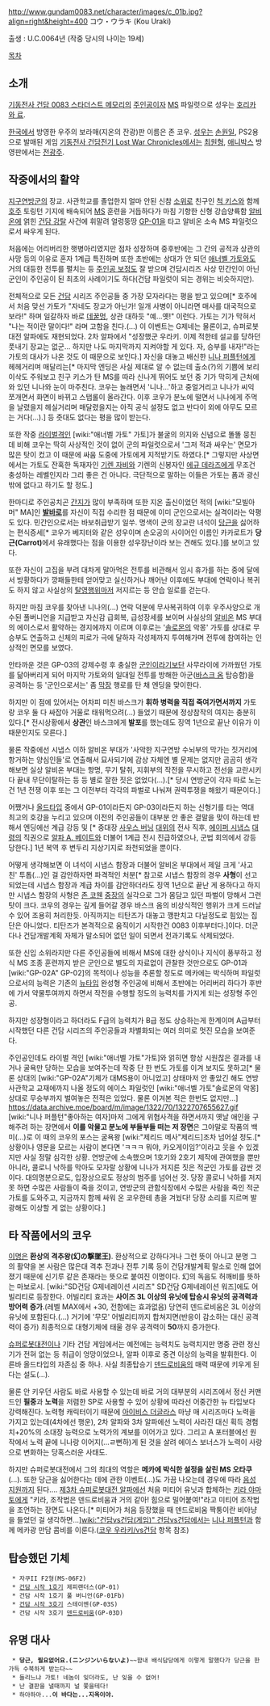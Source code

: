 http://www.gundam0083.net/character/images/c_01b.jpg?align=right&height=400
コウ・ウラキ  (Kou Uraki)

출생 : U.C.0064년
(작중 당시의 나이는 19세)

[[목차]]
== 소개 ==
[[기동전사 건담 0083 스타더스트 메모리]]의 [[주인공]]이자 [[MS]] 파일럿으로 성우는 [[호리카와 료]].

[[한국]]에서 방영한 우주의 보라매(지온의 잔광)판 이름은 존 코우. [[성우]]는 [[손원일]], PS2용으로 발매된 게임 [[기동전사 건담전기 Lost War Chronicles]]에서는 [[최원형]], [[애니박스]] 방영판에서는 [[전광주]].

== 작중에서의 활약 ==
[[지구연방군]]의 장교. 사관학교를 졸업한지 얼마 안된 신참 [[소위]]로 친구인 [[척 키스]]와 함께 [[호주]] 토링턴 기지에 배속되어 [[MS]] 훈련을 거듭하다가 마침 기항한 신형 강습양륙함 [[알비온]]에 얽힌 [[건담 강탈]] 사건에 휘말려 얼렁뚱땅 [[GP-01]]을 타고 알비온 소속 MS 파일럿으로서 싸우게 된다.

처음에는 어리버리한 햇병아리였지만 점차 성장하며 중후반에는 그 간의 공적과 상관의 사망 등의 이유로 혼자 1계급 특진하며 또한 초반에는 상대가 안 되던 [[애너벨 가토]]와도 거의 대등한 전투를 펼치는 등 [[주인공 보정]]도 잘 받으며 건담시리즈 사상 민간인이 아닌 군인이 주인공이 된 최초의 사례이기도 하다(건담 파일럿이 되는 경위는 비슷하지만).

전체적으로 모든 [[건담]] 시리즈 주인공들 중 가장 모자라다는 평을 받고 있으며[* 호주에서 처음 맞선 가토가 "자네도 장교가 아닌가! 일개 사병이 아니라면 매사를 대국적으로 보라!" 하며 일갈하자 바로 [[데꿀멍]], 상관 대하듯 "예...옛!" 이런다. 가토는 기가 막혀서 "나는 적이란 말이다!" 라며 고함을 친다.(...) 이 이벤트는 G제네는 물론이고, 슈퍼로봇대전 알파에도 재현되었다. 2차 알파에서 "성장했군 우라키. 이제 적한테 설교를 당하던 풋내기 장교는 없군... 하지만 나도 마지막까지 지켜야할 게 있다. 자, 승부를 내자!"라는 가토의 대사가 나온 것도 이 때문으로 보인다.] 자신을 대놓고 배신한 [[니나 퍼플턴]]에게 헤헤거리며 매달리는[* 마지막 엔딩은 사실 제대로 알 수 없는데 출소(?)의 기쁨에 보리 이삭도 주워보고 친구 키스가 탄 MS를 따라 신나게 뛰어도 보던 중 기가 막히게 근처에 와 있던 니나와 눈이 마주친다. 코우는 놀래면서 '니나...'하고 중얼거리고 니나가 씨익 쪼개면서 화면이 바뀌고 스탭롤이 올라간다. 이후 코우가 분노에 떨면서 니나에게 주먹을 날렸을지 헤실거리며 매달렸을지는 아직 공식 설정도 없고 반다이 외에 아무도 모르는 거다(…).] 등 줏대도 없다는 평을 많이 받는다.

또한 작중 [[라이벌]]격인 [wiki:"애너벨 가토" 가토]가 불굴의 의지와 신념으로 똘똘 뭉친 데 비해 코우는 딱히 사상적인 것이 없이 군의 파일럿으로서 '그저 적과 싸우는' 면모가 많은 탓이 컸고 이 때문에 싸움 도중에 가토에게 지적받기도 하였다.[* 그렇지만 사상면에서는 가토도 잔혹한 독재자인 [[기렌 자비]]와 기렌의 신봉자인 [[에규 데라즈]]에게 무조건 충성하는 레벨인지라 그리 좋은 건 아니다. 극단적으로 말하는 이들은 가토는 폼과 광신밖에 없다고 하기도 할 정도.]

한마디로 주인공치곤 [[간지]]가 많이 부족하며 또한 지온 출신이었던 적의 [wiki:"모빌아머" MA]인 '''[[발바로]]'''를 자신이 직접 수리한 점 때문에 이미 군인으로서는 실격이라는 악평도 있다. 민간인으로서는 바보취급받기 일쑤. 명색이 군의 장교란 녀석이 [[당근]]을 싫어하는 편식증세[* 코우가 베지터와 같은 성우이며 손오공의 사이어인 이름인 카카로트가 '''당근(Carrot)'''에서 유래했다는 점을 이용한 성우장난이라 보는 견해도 있다.]를 보이고 있다.

또한 자신이 고집을 부려 대차게 말아먹은 전투를 비관해서 임시 휴가를 하는 중에 달에서 방황하다가 깡패들한테 얻어맞고 실신하거나 깨어난 이후에도 부대에 연락이나 복귀도 하지 않고 사실상의 [[탈영]]행위마저 저지르는 등 안습 일로를 걷는다.

하지만 마침 코우를 찾아낸 니나의(…) 연락 덕분에 무사복귀하여 이후 우주사양으로 개수된 풀버니언을 지급받고 자신감 급회복, 급성장세를 보이며 사실상의 [[알비온]] MS 부대의 에이스로서 활약하는 경지에까지 이르며 이후로는 '[[솔로몬]]의 악몽' 가토를 상대로 무승부도 연출하고 신체의 피로가 극에 달하자 각성제까지 투여해가며 전투에 참여하는 인상적인 면모를 보였다.

안타까운 것은 GP-03의 강제수령 후 충실한 [[군인]]이라기보단 사무라이에 가까웠던 가토를 닮아버리게 되어 마지막 가토와의 일대일 전투를 방해한 아군([[바스크 옴]] 탑승함)을 공격하는 등 '군인으로서는' 좀 [[막장]] 행로를 탄 채 엔딩을 맞이한다.

하지만 이 점에 있어서는 어차피 미친 바스크가 '''휘하 병력을 직접 죽여가면서까지''' 가토랑 코우 둘 다 싸잡아 거울로 태워먹으려(…) 들었기 때문에 정상참작의 여지는 충분히 있다.[* 전시상황에서 '''상관'''인 바스크에게 '''발포'''를 했는데도 징역 1년으로 끝난 이유가 이 때문인지도 모른다.]

물론 작중에선 시냅스 이하 알비온 부대가 '사악한 지구연방 수뇌부의 막가는 짓거리에 항거하는 양심인들'로 연출해서 묘사되기에 감상 자체엔 별 문제는 없지만 곰곰히 생각해보면 실상 알비온 부대는 항명, 무기 탈취, 지휘부의 작전을 무시하고 전선을 교란시키다 끝내 무단이탈하는 등 등 별로 잘한 짓은 없었다(…).[* 당시 연방군이 각자 따로 노는건 1년 전쟁 이후 또는 그 이전부터 각각의 파벌로 나눠져 권력투쟁을 해왔기 때문이다.]

어쨌거나 [[올드타입]] 중에서 GP-01이라든지 GP-03이라든지 하는 신형기를 타는 역대 최고의 호강을 누리고 있으며 이전의 주인공들이 대부분 안 좋은 결말을 맞이 하는데 반해서 엔딩에선 계급 강등 및 [* 중대장 [[사우스 버닝]] [[대위]]의 전사 직후, [[에이퍼 시냅스]] [[대령]]의 직권으로 [[알파 A. 베이트]]와 더불어 1계급 전시 진급하였으나, 군법 회의에서 강등당한다.]  1년 복역 후 변두리 지상기지로 좌천되었을 뿐이다.

어떻게 생각해보면 이 녀석이 시냅스 함장과 더불어 알비온 부대에서 제일 크게 '사고 친' 투톱(…)인 걸 감안하자면 파격적인 처분[* 참고로 시냅스 함장의 경우 '''사형'''이 선고되었는데 시냅스 함장과 계급 차이를 감안하더라도 징역 1년으로 끝난 게 용하다고 하지만 시냅스 함장의 사형은 [[존 코웬]] [[중장]]의 실각으로 그가 몸담고 있던 파벌이 망해서 그런 탓이 크다. 코우의 경우는 깊게 들어갈 경우 바스크 옴의 비상식적인 행위가 크게 드러날수 있어 조용히 처리한듯. 아직까지는 티탄즈가 대놓고 깽판치고 다닐정도로 힘있는 집단은 아니었다. 티탄즈가 본격적으로 움직이기 시작한건 0083 이후부터다.]이다. 더군다나 건담개발계획 자체가 말소되어 없던 일이 되면서 전과기록도 삭제되었다.

또한 신입 소위라지만 다른 주인공들에 비해서 MS에 대한 상식이나 지식이 풍부하고 정식 MS 조종 훈련까지 받은 군인으로 별도의 자료없이 관찰한 것만으로도 GP-01과 [wiki:"GP-02A" GP-02]의 목적이나 성능을 추론할 정도로 메카에는 박식하며 파일럿으로서의 능력은 기존의 [[뉴타입]] 완성형 주인공에 비해서 초반에는 어리버리 하다가 후반에 가서 약물투여까지 하면서 작전을 수행할 정도의 능력치를 가지게 되는 성장형 주인공.

하지만 성장형이라고 하더라도 F급의 능력치가 B급 정도 상승하는게 한계이며 A급부터 시작했던 다른 건담 시리즈의 주인공들과 차별화되는 여러 의미로 멋진 모습을 보여준다.

주인공인데도 라이벌 격인 [wiki:"애너벨 가토"가토]와 얽히면 항상 시원찮은 결과를 내거나 굴욕만 당하는 모습을 보여주는데 작중 단 한 번도 가토를 이겨 보지도 못하고[* 물론 상대의 [wiki:"GP-02A"기체가 대MS용이 아니었고] 상태마저 안 좋았긴 해도 연방 사관학교 교재에까지 나올 정도의 에이스 파일럿인 [wiki:"애너벨 가토"솔로몬의 악몽] 상대로 무승부까지 벌여놓은 전적은 있었다. 물론 이겨본 적은 한번도 없지만...] 
https://data.archive.moe/board/m/image/1322/70/1322707655627.gif
[wiki:"니나 퍼플턴"좋아하는 여자]마저 그에게 위협사격을 하면서까지 옛날 애인을 구해주려 하는 장면에서 '''이를 악물고 분노에 부들부들 떠는 저 장면'''은 그야말로 작품의 백미(...)로 이 때의 코우의 포스는 굴욕왕 [wiki:"제리드 메사"제리드]조차 넘어설 정도.[* 상황이나 영문을 모르는 사람이 본다면 'ㅋㅋㅋ 뭐야, 카오게이임?'이라고 웃을 수 있겠지만 사실 정말 심각한 상황. 연방군에 소속했으며 1호기와 2호기 제작에 관여했을 뿐만 아니라, 콜로니 낙하를 막아도 모자랄 상황에 니나가 저지른 짓은 적군인 가토를 감싼 것이다. 대의명분으로도, 입장상으로도 정상의 범주를 넘어선 것. 당장 콜로니 낙하를 저지 못 하면 수많은 사람들이 죽을 것이고, 연방군의 관함식장에서 수많은 사람을 죽인 적군 가토를 도와주고, 지금까지 함께 싸워 온 코우한테 총을 겨눴다! 당장 소리를 지르며 발광해도 이상할 게 없는 상황이다.]

== 타 작품에서의 코우 ==
[[이명]]은 '''환상의 격추왕(幻の撃墜王)'''. 환상적으로 강하다거나 그런 뜻이 아니고 분명 그의 활약을 본 사람은 많은대 격추 전과나 전투 기록 등이 건담개발계획 말소로 인해 없어졌기 때문에 신기루 같은 존재라는 뜻으로 붙여진 이명이다. 幻의 독음도 허깨비를 뜻하는 마보로시. [wiki:"SD건담 G제네레이션 시리즈" SD건담 G제네레이션 워즈]에도 어빌리티로 등장한다. 어빌리티 효과는 '''사이즈 3L 이상의 유닛에 탑승시 유닛의 공격력과 방어력 증가'''.(레벨 MAX에서 +30, 전함에는 효과없음) 당연히 덴드로비움은 3L 이상의 유닛에 포함된다.(...) 거기에 '무모' 어빌리티까지 합쳐지면(반응이 감소하는 대신 공격력이 증가) 최종적으로 대형기체에 태울 경우 공격력이 '''50'''까지 증가한다.

[[슈퍼로봇대전]]이나 기타 건담 게임에서는 예전에는 능력치도 능력치지만 명중 관련 정신기가 전혀 없는 등 취급이 엉망이었으나, 알파 이후로 중견 이상의 능력을 발휘한다. 이른바 올드타입의 자존심 중 하나. 사실 최종탑승기 [[덴드로비움]]의 매력 때문에 키우게 된다는 설도(…).

물론 안 키우던 사람도 바로 사용할 수 있는데 바로 거의 대부분의 시리즈에서 정신 커맨드인 '''필중'''과 '''노력'''을 저렴한 SP로 사용할 수 있어 상황에 따라선 어중간한 뉴 타입보다 강력해진다. 노력형 캐릭터이기 때문에 [[아이비스 더글라스]] 마냥 매 시리즈마다 노력을 가지고 있는데(4차에선 행운), 2차 알파와 3차 알파에선 노력이 사라진 대신 획득 경험치+20%의 소대장 능력으로 노력가의 계보를 이어가고 있다. 그리고 A 포터블에선 원작에서 노력 끝에 니나랑 이어지(...ㄹ뻔하)게 된 것을 살려 에이스 보너스가 노력이 사랑으로 변화하는 당혹스러운 사태도.

하지만 슈퍼로봇대전에서 그의 최대의 역할은 '''메카에 박식한 설정을 살린 MS 오타쿠'''(…). 또한 당근을 싫어한다는 데에 관한 이벤트(…)도 가끔 나오는데 경우에 따라 [[음성지원]]까지 된다…. [[제3차 슈퍼로봇대전 알파]]에선 처음 미티어 유닛과 합체하는 [[키라 야마토]]에게 "키라, 조작법은 덴드로비움과 거의 같아! 힘으로 밀어붙여!"라고 미티어 조작법을 조언하는 장면도 나온다.[* 미티어가 처음 등장했을 때 덴드로비움 짝퉁이란 비아냥을 들었던 걸 생각하면...][[wiki:"건담vs건담(게임)" 건담vs건담]]에서는 [[니나 퍼플턴]]과 함께 메카광 만담 콤비를 이룬다.([[코우 우라키/vs건담]] 항목 참조)

== 탑승했던 기체 ==
  * 자쿠II F2형(MS-06F2)
  * [[건담 시작 1호기]] 제피랜더스(GP-01) 
  * 건담 시작 1호기 풀 버니언(GP-01Fb)
  * [[건담 시작 3호기]] 스테이멘(GP-03S)
  * 건담 시작 3호기 [[덴드로비움]](GP-03D)

== 유명 대사 ==
  * '''당근, 필요없어요.(ニンジンいらないよ)'''~~함내 배식담당에게 이렇게 말했다가 당근을 한가득 수북하게 받는다~~
  * 들리느냐 가토! 네놈이 잊더라도, 난 잊을 수 없어!
  * 난 결판을 낼때까지 널 쫓을테다!
  * 하아하아...'''이 바다는...지옥이야.'''
